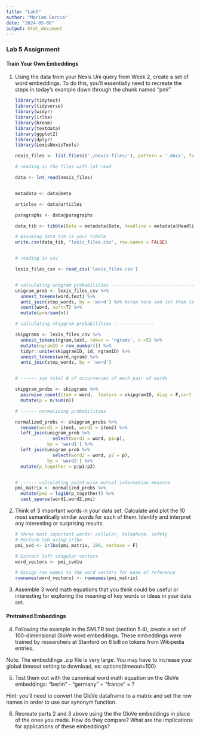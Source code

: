 ```yaml
---
title: "Lab5"
author: "Mariam Garcia"
date: "2024-05-08"
output: html_document
---
```


### Lab 5 Assignment

#### Train Your Own Embeddings

1.  Using the data from your Nexis Uni query from Week 2, create a set of word embeddings. To do this, you'll essentially need to recreate the steps in today's example down through the chunk named "pmi"

    ```r
    library(tidytext)
    library(tidyverse)
    library(widyr)
    library(irlba) 
    library(broom) 
    library(textdata)
    library(ggplot2)
    library(dplyr)
    library(LexisNexisTools)

    nexis_files <- list.files(('./nexis-files/'), pattern = '.docx', full.names = TRUE, recursive = TRUE, ignore.case = TRUE)

    # reading in the files with lnt_read

    data <- lnt_read(nexis_files)


    metadata <- data@meta

    articles <- data@articles

    paragraphs <- data@paragraphs

    data_tib <- tibble(Date = metadata$Date, Headline = metadata$Headline, id = articles$ID, text = articles$Article)

    # Assuming data_tib is your tibble
    write.csv(data_tib, "lexis_files.csv", row.names = FALSE)


    # reading in csv 

    lexis_files_csv <- read_csv('lexis_files.csv')


    # calculating unigram probabilities ------------------------------------
    unigram_prob <- lexis_files_csv %>% 
      unnest_tokens(word,text) %>% 
      anti_join(stop_words, by = 'word') %>% #stop here and let them take a stab
      count(word, sort=T) %>%
      mutate(p=n/sum(n))

    # calculating skipgram probabilities ---------------

    skipgrams <- lexis_files_csv %>% 
      unnest_tokens(ngram,text, token = 'ngrams', n =5) %>% 
      mutate(ngramID = row_number()) %>% 
      tidyr::unite(skipgramID, id, ngramID) %>% 
      unnest_tokens(word,ngram) %>% 
      anti_join(stop_words, by = 'word')


    # ------ sum total # of occurrences of each pair of words

    skipgram_probs <- skipgrams %>% 
      pairwise_count(item = word,  feature = skipgramID, diag = F,sort = T, upper = F) %>% 
      mutate(p = n/sum(n))

    # ------ normalizing probabilities

    normalized_probs <- skipgram_probs %>% 
      rename(word1 = item1, word2 = item2) %>% 
      left_join(unigram_prob %>% 
                  select(word1 = word, p1=p),
                by = 'word1') %>% 
      left_join(unigram_prob %>% 
                  select(word2 = word, p2 = p),
                by = 'word2') %>% 
      mutate(p_together = p/p1/p2)


    # ------ calculating point-wise mutual information measure
    pmi_matrix <- normalized_probs %>% 
      mutate(pmi = log10(p_together)) %>% 
      cast_sparse(word1,word2,pmi)
    ```

2.  Think of 3 important words in your data set. Calculate and plot the 10 most semantically similar words for each of them. Identify and interpret any interesting or surprising results.

    ```r
    # three most important words: cellular, telephone, safety
    # Perform SVD using irlba
    pmi_svd <- irlba(pmi_matrix, 100, verbose = F)

    # Extract left singular vectors
    word_vectors <- pmi_svd$u

    # Assign row names to the word vectors for ease of reference
    rownames(word_vectors) <- rownames(pmi_matrix)

    ```

3.  Assemble 3 word math equations that you think could be useful or interesting for exploring the meaning of key words or ideas in your data set.

#### Pretrained Embeddings

4.  Following the example in the SMLTR text (section 5.4), create a set of 100-dimensional GloVe word embeddings. These embeddings were trained by researchers at Stanford on 6 billion tokens from Wikipedia entries.

Note: The embeddings .zip file is very large. You may have to increase your global timeout setting to download, ex: options(timeout=100)

5.  Test them out with the canonical word math equation on the GloVe embeddings: "berlin" - "germany" + "france" = ?

Hint: you'll need to convert the GloVe dataframe to a matrix and set the row names in order to use our synonym function.

6.  Recreate parts 2 and 3 above using the the GloVe embeddings in place of the ones you made. How do they compare? What are the implications for applications of these embeddings?
